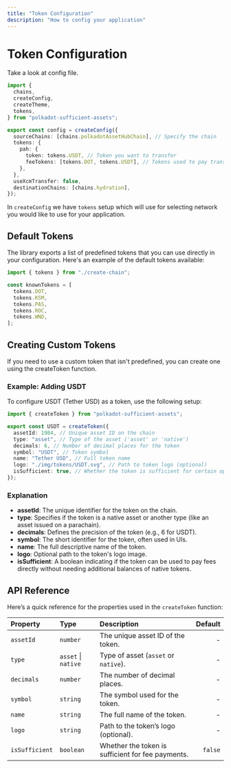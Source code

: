 ```yaml
---
title: "Token Configuration"
description: "How to config your application"
---
```



# Token Configuration

Take a look at config file.

```ts filename="config.ts"
import {
  chains,
  createConfig,
  createTheme,
  tokens,
} from "polkadot-sufficient-assets";

export const config = createConfig({
  sourceChains: [chains.polkadotAssetHubChain], // Specify the chain
  tokens: {
    pah: {
      token: tokens.USDT, // Token you want to transfer
      feeTokens: [tokens.DOT, tokens.USDT], // Tokens used to pay transaction fees
    },
  },
  useXcmTransfer: false,
  destinationChains: [chains.hydration],
});
```

In `createConfig` we have `tokens` setup which will use for selecting network you would like to use for your application.

## Default Tokens

The library exports a list of predefined tokens that you can use directly in your configuration. Here's an example of the default tokens available:

```ts
import { tokens } from "./create-chain";

const knownTokens = [
  tokens.DOT,
  tokens.KSM,
  tokens.PAS,
  tokens.ROC,
  tokens.WND,
];
```

## Creating Custom Tokens

If you need to use a custom token that isn't predefined, you can create one using the createToken function.

### Example: Adding USDT

To configure USDT (Tether USD) as a token, use the following setup:

```typescript
import { createToken } from "polkadot-sufficient-assets";

export const USDT = createToken({
  assetId: 1984, // Unique asset ID on the chain
  type: "asset", // Type of the asset ('asset' or 'native')
  decimals: 6, // Number of decimal places for the token
  symbol: "USDT", // Token symbol
  name: "Tether USD", // Full token name
  logo: "./img/tokens/USDT.svg", // Path to token logo (optional)
  isSufficient: true, // Whether the token is sufficient for certain operations (like fee payments)
});
```

### Explanation

- **assetId**: The unique identifier for the token on the chain.
- **type**: Specifies if the token is a native asset or another type (like an asset issued on a parachain).
- **decimals**: Defines the precision of the token (e.g., 6 for USDT).
- **symbol**: The short identifier for the token, often used in UIs.
- **name**: The full descriptive name of the token.
- **logo**: Optional path to the token's logo image.
- **isSufficient**: A boolean indicating if the token can be used to pay fees directly without needing additional balances of native tokens.

## API Reference

Here’s a quick reference for the properties used in the `createToken` function:

| Property       | Type                | Description                                       | Default |
| :------------- | :------------------ | :------------------------------------------------ | ------: |
| `assetId`      | `number`            | The unique asset ID of the token.                 |       - |
| `type`         | `asset` \| `native` | Type of asset (`asset` or `native`).              |       - |
| `decimals`     | `number`            | The number of decimal places.                     |       - |
| `symbol`       | `string`            | The symbol used for the token.                    |       - |
| `name`         | `string`            | The full name of the token.                       |       - |
| `logo`         | `string`            | Path to the token’s logo (optional).              |       - |
| `isSufficient` | `boolean`           | Whether the token is sufficient for fee payments. | `false` |

